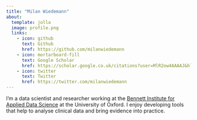 ```yaml
---
title: "Milan Wiedemann"
about:
  template: jolla
  image: profile.png
  links:
    - icon: github
      text: Github
      href: https://github.com/milanwiedemann
    - icon: mortarboard-fill
      text: Google Scholar
      href: https://scholar.google.co.uk/citations?user=MlR2ow4AAAAJ&hl=en
    - icon: twitter
      text: Twitter
      href: https://twitter.com/milanwiedemann
---
```


I'm a data scientist and researcher working at the [Bennett Institute for Applied Data Science](https://www.bennett.ox.ac.uk/) at the University of Oxford.
I enjoy developing tools that help to analyse clinical data and bring evidence into practice.
